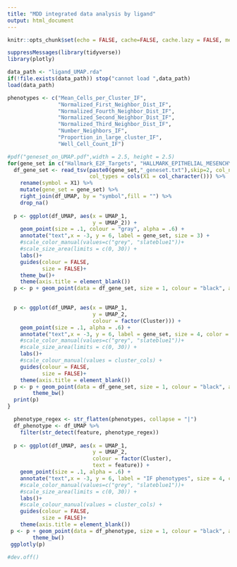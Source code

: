 ```yaml
---
title: "MDD integrated data analysis by ligand"
output: html_document
---
```


```r
knitr::opts_chunk$set(echo = FALSE, cache=FALSE, cache.lazy = FALSE, message=FALSE, warning = FALSE, fig.height=10, fig.width=12)

suppressMessages(library(tidyverse))
library(plotly)

```


```r
data_path <- "ligand_UMAP.rda"
if(!file.exists(data_path)) stop("cannot load ",data_path)
load(data_path)

phenotypes <- c("Mean_Cells_per_Cluster_IF",
                "Normalized_First_Neighbor_Dist_IF",
                "Normalized_Fourth_Neighbor_Dist_IF",
                "Normalized_Second_Neighbor_Dist_IF",
                "Normalized_Third_Neighbor_Dist_IF",
                "Number_Neighbors_IF",
                "Proportion_in_large_cluster_IF",
                "Well_Cell_Count_IF")
```


```r

#pdf("geneset_on_UMAP.pdf",width = 2.5, height = 2.5)
for(gene_set in c("Hallmark_E2F_Targets", "HALLMARK_EPITHELIAL_MESENCHYMAL_TRANSITION")){
  df_gene_set <- read_tsv(paste0(gene_set,"_geneset.txt"),skip=2, col_names = FALSE,
                          col_types = cols(X1 = col_character())) %>%
    rename(symbol = X1) %>%
    mutate(gene_set = gene_set) %>%
    right_join(df_UMAP, by = "symbol",fill = "") %>%
    drop_na()
  
  p <- ggplot(df_UMAP, aes(x = UMAP_1,
                           y = UMAP_2)) +
    geom_point(size = .1, colour = "gray", alpha = .6) +
    annotate("text",x = -3, y = 6, label = gene_set, size = 3) +
    #scale_color_manual(values=c("grey", "slateblue1"))+
    #scale_size_area(limits = c(0, 30)) +
    labs()+
    guides(colour = FALSE,
           size = FALSE)+
    theme_bw()+
    theme(axis.title = element_blank())
  p <- p + geom_point(data = df_gene_set, size = 1, colour = "black", alpha = .4)

  
  p <- ggplot(df_UMAP, aes(x = UMAP_1,
                           y = UMAP_2,
                           colour = factor(Cluster))) +
    geom_point(size = .1, alpha = .6) +
    annotate("text",x = -3, y = 6, label = gene_set, size = 4, color = "red") +
    #scale_color_manual(values=c("grey", "slateblue1"))+
    #scale_size_area(limits = c(0, 30)) +
    labs()+
    #scale_colour_manual(values = cluster_cols) +
    guides(colour = FALSE,
           size = FALSE)+
    theme(axis.title = element_blank())
  p <- p + geom_point(data = df_gene_set, size = 1, colour = "black", alpha = .6)+
        theme_bw()
  print(p)
}

```

```r
  phenotype_regex <- str_flatten(phenotypes, collapse = "|")
  df_phenotype <- df_UMAP %>%
    filter(str_detect(feature, phenotype_regex))
  
  p <- ggplot(df_UMAP, aes(x = UMAP_1,
                           y = UMAP_2,
                           colour = factor(Cluster),
                           text = feature)) +
    geom_point(size = .1, alpha = .6) +
    annotate("text",x = -3, y = 6, label = "IF phenotypes", size = 4, color = "red") +
    #scale_color_manual(values=c("grey", "slateblue1"))+
    #scale_size_area(limits = c(0, 30)) +
    labs()+
    #scale_colour_manual(values = cluster_cols) +
    guides(colour = FALSE,
           size = FALSE)+
    theme(axis.title = element_blank())
 p <- p + geom_point(data = df_phenotype, size = 1, colour = "black", alpha = .4) +
        theme_bw()
 ggplotly(p)

#dev.off()

```


###

